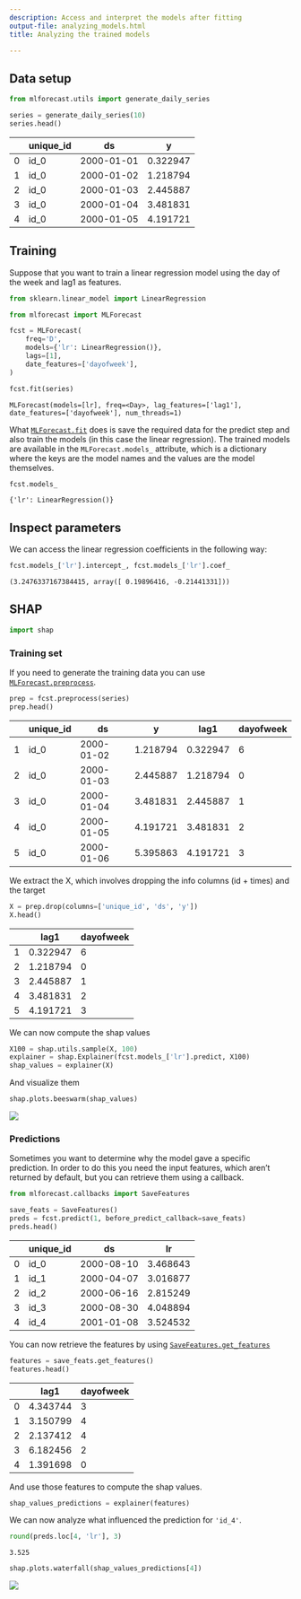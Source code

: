 ```yaml
---
description: Access and interpret the models after fitting
output-file: analyzing_models.html
title: Analyzing the trained models

---
```


## Data setup

```python
from mlforecast.utils import generate_daily_series
```


```python
series = generate_daily_series(10)
series.head()
```

|     | unique_id | ds         | y        |
|-----|-----------|------------|----------|
| 0   | id_0      | 2000-01-01 | 0.322947 |
| 1   | id_0      | 2000-01-02 | 1.218794 |
| 2   | id_0      | 2000-01-03 | 2.445887 |
| 3   | id_0      | 2000-01-04 | 3.481831 |
| 4   | id_0      | 2000-01-05 | 4.191721 |

## Training

Suppose that you want to train a linear regression model using the day
of the week and lag1 as features.

```python
from sklearn.linear_model import LinearRegression

from mlforecast import MLForecast
```


```python
fcst = MLForecast(
    freq='D',
    models={'lr': LinearRegression()},
    lags=[1],
    date_features=['dayofweek'],
)
```


```python
fcst.fit(series)
```

``` text
MLForecast(models=[lr], freq=<Day>, lag_features=['lag1'], date_features=['dayofweek'], num_threads=1)
```

What
[`MLForecast.fit`](https://Nixtla.github.io/mlforecast/forecast.html#mlforecast.fit)
does is save the required data for the predict step and also train the
models (in this case the linear regression). The trained models are
available in the `MLForecast.models_` attribute, which is a dictionary
where the keys are the model names and the values are the model
themselves.

```python
fcst.models_
```

``` text
{'lr': LinearRegression()}
```

## Inspect parameters

We can access the linear regression coefficients in the following way:

```python
fcst.models_['lr'].intercept_, fcst.models_['lr'].coef_
```

``` text
(3.2476337167384415, array([ 0.19896416, -0.21441331]))
```

## SHAP

```python
import shap
```

### Training set

If you need to generate the training data you can use
[`MLForecast.preprocess`](https://Nixtla.github.io/mlforecast/forecast.html#mlforecast.preprocess).

```python
prep = fcst.preprocess(series)
prep.head()
```

|     | unique_id | ds         | y        | lag1     | dayofweek |
|-----|-----------|------------|----------|----------|-----------|
| 1   | id_0      | 2000-01-02 | 1.218794 | 0.322947 | 6         |
| 2   | id_0      | 2000-01-03 | 2.445887 | 1.218794 | 0         |
| 3   | id_0      | 2000-01-04 | 3.481831 | 2.445887 | 1         |
| 4   | id_0      | 2000-01-05 | 4.191721 | 3.481831 | 2         |
| 5   | id_0      | 2000-01-06 | 5.395863 | 4.191721 | 3         |

We extract the X, which involves dropping the info columns (id + times)
and the target

```python
X = prep.drop(columns=['unique_id', 'ds', 'y'])
X.head()
```

|     | lag1     | dayofweek |
|-----|----------|-----------|
| 1   | 0.322947 | 6         |
| 2   | 1.218794 | 0         |
| 3   | 2.445887 | 1         |
| 4   | 3.481831 | 2         |
| 5   | 4.191721 | 3         |

We can now compute the shap values

```python
X100 = shap.utils.sample(X, 100)
explainer = shap.Explainer(fcst.models_['lr'].predict, X100)
shap_values = explainer(X)
```

And visualize them

```python
shap.plots.beeswarm(shap_values)
```

![](/docs/how-to-guides/analyzing_models_files/figure-markdown_strict/cell-13-output-1.png)

### Predictions

Sometimes you want to determine why the model gave a specific
prediction. In order to do this you need the input features, which
aren’t returned by default, but you can retrieve them using a callback.

```python
from mlforecast.callbacks import SaveFeatures
```


```python
save_feats = SaveFeatures()
preds = fcst.predict(1, before_predict_callback=save_feats)
preds.head()
```

|     | unique_id | ds         | lr       |
|-----|-----------|------------|----------|
| 0   | id_0      | 2000-08-10 | 3.468643 |
| 1   | id_1      | 2000-04-07 | 3.016877 |
| 2   | id_2      | 2000-06-16 | 2.815249 |
| 3   | id_3      | 2000-08-30 | 4.048894 |
| 4   | id_4      | 2001-01-08 | 3.524532 |

You can now retrieve the features by using
[`SaveFeatures.get_features`](https://Nixtla.github.io/mlforecast/callbacks.html#savefeatures.get_features)

```python
features = save_feats.get_features()
features.head()
```

|     | lag1     | dayofweek |
|-----|----------|-----------|
| 0   | 4.343744 | 3         |
| 1   | 3.150799 | 4         |
| 2   | 2.137412 | 4         |
| 3   | 6.182456 | 2         |
| 4   | 1.391698 | 0         |

And use those features to compute the shap values.

```python
shap_values_predictions = explainer(features)
```

We can now analyze what influenced the prediction for `'id_4'`.

```python
round(preds.loc[4, 'lr'], 3)
```

``` text
3.525
```

```python
shap.plots.waterfall(shap_values_predictions[4])
```

![](/docs/how-to-guides/analyzing_models_files/figure-markdown_strict/cell-19-output-1.png)

